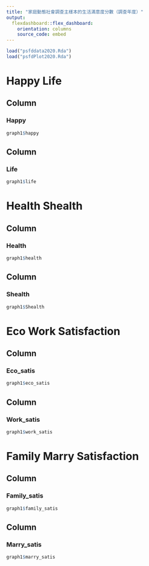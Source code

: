 ```yaml
---
title: "家庭動態社會調查主樣本的生活滿意度分數（調查年度）"
output: 
  flexdashboard::flex_dashboard:
    orientation: columns
    source_code: embed
---
```


```r
load("psfddata2020.Rda")
load("psfdPlot2020.Rda")
```

  Happy Life
=======================================

Column 
-------------------------------------

### Happy 
    
```r
graph1$happy
```

Column
-------------------------------------

### Life

```r
graph1$life
```

  Health Shealth
=======================================

Column
---------------------------------------

### Health

```r
graph1$health
```

Column
---------------------------------------

### Shealth

```r
graph1$Shealth
```

  Eco Work Satisfaction
=======================================

Column
----------------------------------------

### Eco_satis

```r
graph1$eco_satis
```

Column
----------------------------------------

### Work_satis

```r
graph1$work_satis
```

  Family Marry Satisfaction
========================================

Column
----------------------------------------

### Family_satis

```r
graph1$family_satis
```

Column
----------------------------------------

### Marry_satis

```r
graph1$marry_satis
```



